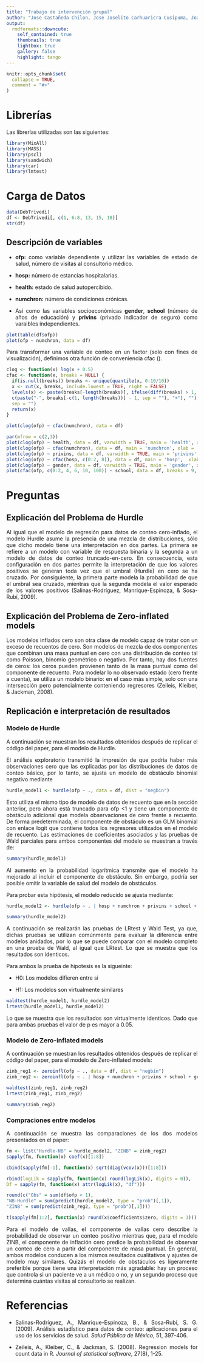 ```yaml
---
title: "Trabajo de intervención grupal"
author: "Jose Castañeda Chilon, Jose Joselito Carhuaricra Cusipuma, Joaquín Antonio Castañón Vilca"
output:
  rmdformats::downcute:
    self_contained: true
    thumbnails: true
    lightbox: true
    gallery: false
    highlight: tango
---
```


```r
knitr::opts_chunk$set(
  collapse = TRUE,
  comment = "#>"
)
```

# Librerías
Las librerías utilizadas son las siguientes:

```r
library(MixAll)
library(MASS)
library(pscl)
library(sandwich)
library(car)
library(lmtest)
```
# Carga de Datos
```r
data(DebTrivedi)
df <- DebTrivedi[, c(1, 6:8, 13, 15, 18)]
str(df)
```
## Descripción de variables
<div style="text-align: justify"> 
* **ofp:** como variable dependiente y utilizar las variables de estado de salud, número de visitas al consultorio médico.

* **hosp:** número de estancias hospitalarias.

* **health:** estado de salud autopercibido.

* **numchron:** número de condiciones crónicas.

* Así como las variables socioeconómicas **gender**, **school** (número de años de educación) y **privins** (privado indicador de seguro) como varaibles independientes.

</div>

```r
plot(table(df$ofp))
plot(ofp ~ numchron, data = df)
```

<div style="text-align: justify"> 
Para transformar una variable de conteo en un factor (solo con fines de visualización), definimos otra función de conveniencia cfac ().
</div>

```r
clog <- function(x) log(x + 0.5)
cfac <- function(x, breaks = NULL) {
  if(is.null(breaks)) breaks <- unique(quantile(x, 0:10/10))
  x <- cut(x, breaks, include.lowest = TRUE, right = FALSE)
  levels(x) <- paste(breaks[-length(breaks)], ifelse(diff(breaks) > 1,
  c(paste("-", breaks[-c(1, length(breaks))] - 1, sep = ""), "+"), ""),
  sep = "")
  return(x)
}
```


```r
plot(clog(ofp) ~ cfac(numchron), data = df)

par(mfrow = c(2,3))
plot(clog(ofp) ~ health, data = df, varwidth = TRUE, main = 'health', xlab = 'Self−perceived health status', ylab = 'Physician office visits (in clogs)')
plot(clog(ofp) ~ cfac(numchron), data = df, main = 'numchron', xlab = 'Number of chronic conditions', ylab = 'Physician office visits (in clogs)')
plot(clog(ofp) ~ privins, data = df, varwidth = TRUE, main = 'privins', xlab = 'Covered by private insurance', ylab = 'Physician office visits (in clogs)')
plot(clog(ofp) ~ cfac(hosp, c(0:2, 8)), data = df, main = 'hosp',  xlab = 'Number of hospital stays', ylab = 'Physician office visits (in clogs)')
plot(clog(ofp) ~ gender, data = df, varwidth = TRUE, main = 'gender', xlab = 'Gender', ylab = 'Physician office visits (in clogs)')
plot(cfac(ofp, c(0:2, 4, 6, 10, 100)) ~ school, data = df, breaks = 9, main = 'school', xlab = 'Number of years of education', ylab = 'Physician office visits (number of visits)')
```

# Preguntas
## Explicación del Problema de Hurdle  
<div style="text-align: justify"> 
Al igual que el modelo de regresión para datos de conteo cero-inflado, el modelo Hurdle asume la presencia de una mezcla de distribuciones, sólo que dicho modelo tiene una interpretación en dos partes. La primera se refiere a un modelo con variable de respuesta binaria y la segunda a un modelo de datos de conteo truncado-en-cero. En consecuencia, esta configuración en dos partes permite la interpretación de que los valores positivos se generan toda vez que el umbral (Hurdle) en cero se ha cruzado. Por consiguiente, la primera parte modela la probabilidad de que el umbral sea cruzado, mientras que la segunda modela el valor esperado de los valores positivos (Salinas-Rodríguez, Manrique-Espinoza, & Sosa-Rubí, 2009).
</div>

## Explicación del Problema de Zero-inflated models
<div style="text-align: justify"> 
Los modelos inflados cero  son otra clase de modelo capaz de tratar con un exceso de recuentos de cero. Son modelos de mezcla de dos componentes que combinan una masa puntual en cero con una distribución de conteo tal como Poisson, binomio geométrico o negativo. Por tanto, hay dos fuentes de ceros: los ceros pueden provienen tanto de la masa puntual como del componente de recuento. Para modelar lo no observado estado (cero frente a cuenta), se utiliza un modelo binario: en el caso más simple, solo con una intersección pero potencialmente conteniendo regresores (Zeileis, Kleiber, & Jackman, 2008).
</div>

## Replicación e interpretación de resultados
### Modelo de Hurdle
<div style="text-align: justify"> 
A continuación se muestran los resultados obtenidos después de replicar el código del paper, para el modelo de Hurdle.

El análisis exploratorio transmitió la impresión de que podría haber más observaciones cero que las explicadas por las distribuciones de datos de conteo básico, por lo tanto, se ajusta un modelo de obstáculo binomial negativo mediante
</div>
```r
hurdle_model1 <- hurdle(ofp ~ ., data = df, dist = "negbin")
```
<div style="text-align: justify"> 
Esto utiliza el mismo tipo de modelo de datos de recuento que en la sección anterior, pero ahora está truncado para ofp <1 y tiene un componente de obstáculo adicional que modela observaciones de cero frente a recuento. De forma predeterminada, el componente de obstáculo es un GLM binomial con enlace logit que contiene todos los regresores utilizados en el modelo de recuento. Las estimaciones de coeficientes asociados y las pruebas de Wald parciales para ambos componentes del modelo se muestran a través de:
</div>
```r
summary(hurdle_model1)
```
<div style="text-align: justify"> 
Al aumento en la probabilidad logarítmica transmite que el modelo ha mejorado al incluir el componente de obstáculo. Sin embargo, podría ser posible omitir la variable de salud del modelo de obstáculos.
</div>
<div style="text-align: justify"> 
Para probar esta hipótesis, el modelo reducido se ajusta mediante:
</div>
```r
hurdle_model2 <- hurdle(ofp ~ . | hosp + numchron + privins + school + gender, data = df, dist = "negbin")
```

```r
summary(hurdle_model2)
```
<div style="text-align: justify"> 
A continuación se realizarán las pruebas de LRtest y Wald Test, ya que, dichas pruebas se utilizan comúnmente para evaluar la diferencia entre modelos anidados, por lo que se puede comparar con el modelo completo en una prueba de Wald, al igual que LRtest. Lo que se muestra que los resultados son identicos.
</div>

<div style="text-align: justify"> 
Para ambos la prueba de hipotesis es la sigueinte:

* H0: Los modelos difieren entre si

* H1: Los modelos son virtualmente similares
</div>


```r
waldtest(hurdle_model1, hurdle_model2)
lrtest(hurdle_model1, hurdle_model2)
```
<div style="text-align: justify"> 
Lo que se muestra que los resultados son virtualmente identicos. Dado que para ambas pruebas el valor de p es mayor a 0.05.
</div>

### Modelo de Zero-inflated models
<div style="text-align: justify"> 
A continuación se muestran los resultados obtenidos después de replicar el código del paper, para el modelo de Zero-inflated models:
</div>

```r
zinb_reg1 <- zeroinfl(ofp ~ ., data = df, dist = "negbin")
zinb_reg2 <- zeroinfl(ofp ~ . | hosp + numchron + privins + school + gender, data = df, dist = "negbin")
```

```r
waldtest(zinb_reg1, zinb_reg2)
lrtest(zinb_reg1, zinb_reg2)
```

```r
summary(zinb_reg2)
```

### Compraciones entre modelos
<div style="text-align: justify"> 
A continuación se muestra las comparaciones de los dos modelos presentados en el paper:
</div>

```r
fm <- list("Hurdle-NB" = hurdle_model2, "ZINB" = zinb_reg2)
sapply(fm, function(x) coef(x)[1:8])

cbind(sapply(fm[-1], function(x) sqrt(diag(vcov(x)))[1:8]))

rbind(logLik = sapply(fm, function(x) round(logLik(x), digits = 0)),
Df = sapply(fm, function(x) attr(logLik(x), "df")))

round(c("Obs" = sum(df$ofp < 1),
"NB-Hurdle" = sum(predict(hurdle_model2, type = "prob")[,1]),
"ZINB" = sum(predict(zinb_reg2, type = "prob")[,1])))

t(sapply(fm[1:2], function(x) round(x$coefficients$zero, digits = 3)))
```
<div style="text-align: justify"> 
Para el modelo de vallas, el componente de vallas cero describe la probabilidad de observar un conteo positivo mientras que, para el modelo ZINB, el componente de inflación cero predice la probabilidad de observar un conteo de cero a partir del componente de masa puntual. En general, ambos modelos conducen a los mismos resultados cualitativos y ajustes de modelo muy similares. Quizás el modelo de obstáculos es ligeramente preferible porque tiene una interpretación más agradable: hay un proceso que controla si un paciente ve a un médico o no, y un segundo proceso que determina cuántas visitas al consultorio se realizan.
</div>
# Referencias
<div style="text-align: justify"> 
* Salinas-Rodríguez, A., Manrique-Espinoza, B., & Sosa-Rubí, S. G. (2009). Análisis estadístico para datos de conteo: aplicaciones para el uso de los servicios de salud. *Salud Pública de México*, 51, 397-406.

* Zeileis, A., Kleiber, C., & Jackman, S. (2008). Regression models for count data in R. *Journal of statistical software*, 27(8), 1-25.
</div>







